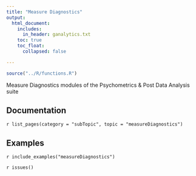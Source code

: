 ```yaml
---
title: "Measure Diagnostics"
output: 
  html_document:
    includes:
      in_header: ganalytics.txt
    toc: true
    toc_float:
      collapsed: false

---
```



```r
source("../R/functions.R")
```

Measure Diagnostics modules of the Psychometrics & Post Data Analysis suite

## Documentation

`r list_pages(category = "subTopic", topic = "measureDiagnostics")`

## Examples

`r include_examples("measureDiagnostics")`

`r issues()`